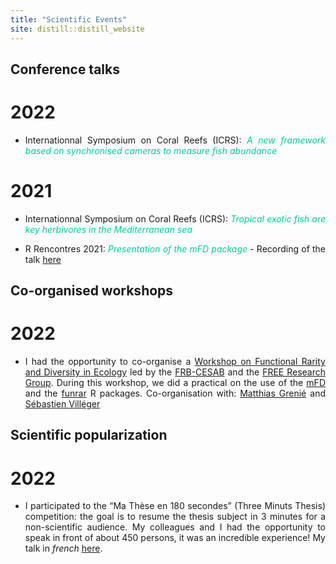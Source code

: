 ```yaml
---
title: "Scientific Events"
site: distill::distill_website
---
```


<style>
body {
text-align: justify}
</style>

## Conference talks


# 2022

- Internationnal Symposium on Coral Reefs (ICRS): <span style="color: #00cc99;">*A new framework based on synchronised cameras to measure fish abundance* </span>


# 2021

- Internationnal Symposium on Coral Reefs (ICRS): <span style="color: #00cc99;">*Tropical exotic fish are key herbivores in the Mediterranean sea* </span>

- R Rencontres 2021: <span style="color: #00cc99;">*Presentation of the mFD package*</span> - Recording of the talk [here](https://www.youtube.com/watch?v=fvnTqqnEEB0)


## Co-organised workshops


# 2022

- I had the opportunity to co-organise a [Workshop on Functional Rarity and Diversity in Ecology](https://frbcesab.github.io/workshop-free/) led by the [FRB-CESAB](https://www.fondationbiodiversite.fr/en/about-the-foundation/le-cesab/) and the [FREE Research Group](https://www.fondationbiodiversite.fr/en/the-frb-in-action/programs-and-projects/le-cesab/free/). During this workshop, we did a practical on the use of the [mFD](https://onlinelibrary.wiley.com/doi/10.1111/ecog.05904) and the [funrar](https://onlinelibrary.wiley.com/doi/10.1111/ddi.12629) R packages.
Co-organisation with: [Matthias Grenié](https://rekyt.github.io/) and [Sébastien Villéger](https://umr-marbec.fr/membre/sebastien-villeger/?highlight=villeger)


## Scientific popularization

# 2022

- I participated to the "Ma Thèse en 180 secondes" (Three Minuts Thesis) competition: the goal is to resume the thesis subject in 3 minutes for a non-scientific audience. My colleagues and I had the opportunity to speak in front of about 450 persons, it was an incredible experience! My talk in *french* [here](https://www.youtube.com/watch?v=vf_43KJPgkE).


